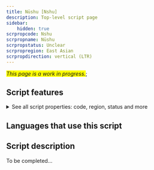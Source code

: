 ```yaml
---
title: Nüshu [Nshu]
description: Top-level script page
sidebar:
    hidden: true
scrpropcode: Nshu
scrpropname: Nüshu
scrpropstatus: Unclear
scrpropregion: East Asian
scrpropdirection: vertical (LTR)
---
```


<span style='background-color:yellow'>_This page is a work in progress._</span>;


## Script features

<details>
<summary> See all script properties: code, region, status and more</summary>
<ScriptInfo />
</details>

## Languages that use this script

<WsList script='Nshu' wsMax='5' />

## Script description

To be completed...

